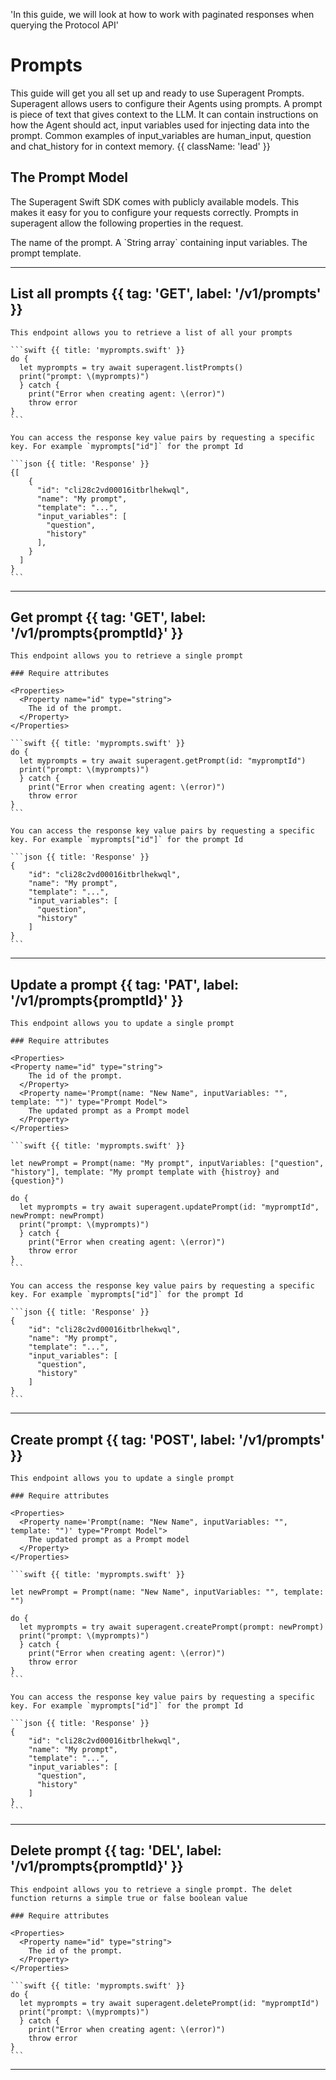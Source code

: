
<HeroPattern />

  'In this guide, we will look at how to work with paginated responses when querying the Protocol API'

# Prompts

This guide will get you all set up and ready to use Superagent Prompts. Superagent allows users to configure their Agents using prompts. A prompt is piece of text that gives context to the LLM. It can contain instructions on how the Agent should act, input variables used for injecting data into the prompt. Common examples of input_variables are human_input, question and chat_history for in context memory. {{ className: 'lead' }}

## The Prompt Model

The Superagent Swift SDK comes with publicly available models. This makes it easy for you to configure your requests correctly.
Prompts in superagent allow the following properties in the request.

<Properties>
  <Property name="name" type="string">
    The name of the prompt.
  </Property>
  <Property name="inputVariables" type="array of strings">
    A `String array` containing input variables.
  </Property>
  <Property name="template" type="string">
    The prompt template.
  </Property>
</Properties>

---

## List all prompts {{ tag: 'GET', label: '/v1/prompts' }}

<Row>
  <Col>

    This endpoint allows you to retrieve a list of all your prompts

    ```swift {{ title: 'myprompts.swift' }}
    do {
      let myprompts = try await superagent.listPrompts()
      print("prompt: \(myprompts)")
      } catch {
        print("Error when creating agent: \(error)")
        throw error
    }
    ```
  </Col>
  <Col sticky>

    You can access the response key value pairs by requesting a specific key. For example `myprompts["id"]` for the prompt Id

    ```json {{ title: 'Response' }}
    {[
        {
          "id": "cli28c2vd00016itbrlhekwql",
          "name": "My prompt",
          "template": "...",
          "input_variables": [
            "question",
            "history"
          ],
        }
      ]
    }
    ```

  </Col>
</Row>

---

## Get prompt {{ tag: 'GET', label: '/v1/prompts{promptId}' }}

<Row>
  <Col>

    This endpoint allows you to retrieve a single prompt

    ### Require attributes
    
    <Properties>
      <Property name="id" type="string">
        The id of the prompt.
      </Property>
    </Properties>

    ```swift {{ title: 'myprompts.swift' }}
    do {
      let myprompts = try await superagent.getPrompt(id: "mypromptId")
      print("prompt: \(myprompts)")
      } catch {
        print("Error when creating agent: \(error)")
        throw error
    }
    ```
  </Col>
  <Col sticky>

    You can access the response key value pairs by requesting a specific key. For example `myprompts["id"]` for the prompt Id

    ```json {{ title: 'Response' }}
    {
        "id": "cli28c2vd00016itbrlhekwql",
        "name": "My prompt",
        "template": "...",
        "input_variables": [
          "question",
          "history"
        ]
    }
    ```

  </Col>
</Row>

---

## Update a prompt {{ tag: 'PAT', label: '/v1/prompts{promptId}' }}

<Row>
  <Col>

    This endpoint allows you to update a single prompt

    ### Require attributes
    
    <Properties>
    <Property name="id" type="string">
        The id of the prompt.
      </Property>
      <Property name='Prompt(name: "New Name", inputVariables: "", template: "")' type="Prompt Model">
        The updated prompt as a Prompt model
      </Property>
    </Properties>

    ```swift {{ title: 'myprompts.swift' }}

    let newPrompt = Prompt(name: "My prompt", inputVariables: ["question", "history"], template: "My prompt template with {histroy} and {question}")

    do {
      let myprompts = try await superagent.updatePrompt(id: "mypromptId", newPrompt: newPrompt)
      print("prompt: \(myprompts)")
      } catch {
        print("Error when creating agent: \(error)")
        throw error
    }
    ```
  </Col>
  <Col sticky>

    You can access the response key value pairs by requesting a specific key. For example `myprompts["id"]` for the prompt Id

    ```json {{ title: 'Response' }}
    {
        "id": "cli28c2vd00016itbrlhekwql",
        "name": "My prompt",
        "template": "...",
        "input_variables": [
          "question",
          "history"
        ]
    }
    ```

  </Col>
</Row>

---

## Create prompt {{ tag: 'POST', label: '/v1/prompts' }}

<Row>
  <Col>

    This endpoint allows you to update a single prompt

    ### Require attributes
    
    <Properties>
      <Property name='Prompt(name: "New Name", inputVariables: "", template: "")' type="Prompt Model">
        The updated prompt as a Prompt model
      </Property>
    </Properties>

    ```swift {{ title: 'myprompts.swift' }}

    let newPrompt = Prompt(name: "New Name", inputVariables: "", template: "")

    do {
      let myprompts = try await superagent.createPrompt(prompt: newPrompt)
      print("prompt: \(myprompts)")
      } catch {
        print("Error when creating agent: \(error)")
        throw error
    }
    ```
  </Col>
  <Col sticky>

    You can access the response key value pairs by requesting a specific key. For example `myprompts["id"]` for the prompt Id

    ```json {{ title: 'Response' }}
    {
        "id": "cli28c2vd00016itbrlhekwql",
        "name": "My prompt",
        "template": "...",
        "input_variables": [
          "question",
          "history"
        ]
    }
    ```

  </Col>
</Row>

---

## Delete prompt {{ tag: 'DEL', label: '/v1/prompts{promptId}' }}

    This endpoint allows you to retrieve a single prompt. The delet function returns a simple true or false boolean value

    ### Require attributes
    
    <Properties>
      <Property name="id" type="string">
        The id of the prompt.
      </Property>
    </Properties>

    ```swift {{ title: 'myprompts.swift' }}
    do {
      let myprompts = try await superagent.deletePrompt(id: "mypromptId")
      print("prompt: \(myprompts)")
      } catch {
        print("Error when creating agent: \(error)")
        throw error
    }
    ```

---